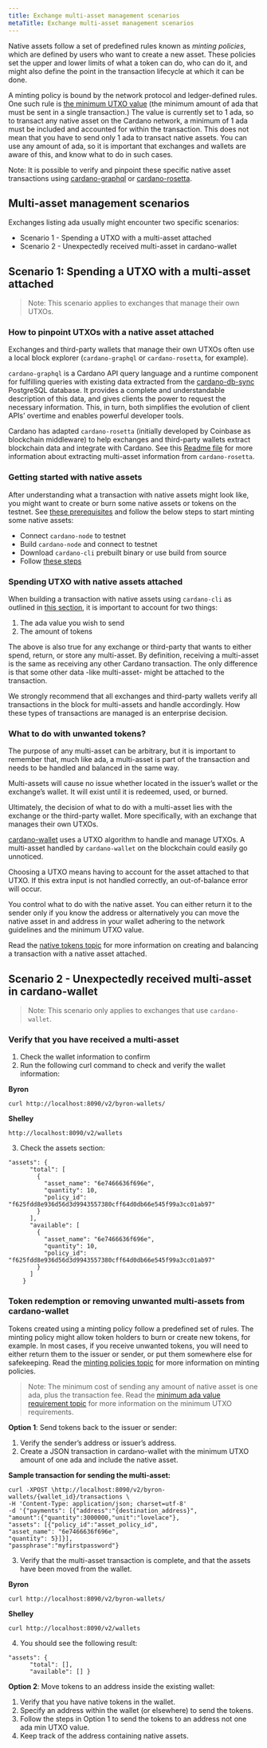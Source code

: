 ```yaml
---
title: Exchange multi-asset management scenarios
metaTitle: Exchange multi-asset management scenarios
---
```


Native assets follow a set of predefined rules known as _minting policies_,
which are defined by users who want to create a new asset. These policies set
the upper and lower limits of what a token can do, who can do it, and might also
define the point in the transaction lifecycle at which it can be done.

A minting policy is bound by the network protocol and ledger-defined rules. One
such rule is
[the minimum UTXO value](https://cardano-ledger.readthedocs.io/en/latest/explanations/min-utxo.html)
(the minimum amount of ada that must be sent in a single transaction.) The value
is currently set to 1 ada, so to transact any native asset on the Cardano
network, a minimum of 1 ada must be included and accounted for within the
transaction. This does not mean that you have to send only 1 ada to transact
native assets. You can use any amount of ada, so it is important that exchanges
and wallets are aware of this, and know what to do in such cases.

Note: It is possible to verify and pinpoint these specific native asset
transactions using
[cardano-graphql](https://github.com/input-output-hk/cardano-graphql#overview)
or [cardano-rosetta](https://docs.cardano.org/rosetta/learn-rosetta).

## Multi-asset management scenarios

Exchanges listing ada usually might encounter two specific scenarios:

- Scenario 1 - Spending a UTXO with a multi-asset attached
- Scenario 2 - Unexpectedly received multi-asset in cardano-wallet

## Scenario 1: Spending a UTXO with a multi-asset attached

> Note: This scenario applies to exchanges that manage their own UTXOs.

### How to pinpoint UTXOs with a native asset attached

Exchanges and third-party wallets that manage their own UTXOs often use a local
block explorer (`cardano-graphql` or `cardano-rosetta`, for example).

`cardano-graphql` is a Cardano API query language and a runtime component for
fulfilling queries with existing data extracted from the
[cardano-db-sync](https://github.com/input-output-hk/cardano-db-sync#cardano-db-sync)
PostgreSQL database. It provides a complete and understandable description of
this data, and gives clients the power to request the necessary information.
This, in turn, both simplifies the evolution of client APIs’ overtime and
enables powerful developer tools.

Cardano has adapted `cardano-rosetta` (initially developed by Coinbase as
blockchain middleware) to help exchanges and third-party wallets extract
blockchain data and integrate with Cardano. See this
[Readme file](https://github.com/input-output-hk/cardano-rosetta/blob/master/docs/multi-assets-support.md)
for more information about extracting multi-asset information from
`cardano-rosetta`.

### Getting started with native assets

After understanding what a transaction with native assets might look like, you
might want to create or burn some native assets or tokens on the testnet. See
[these prerequisites](https://docs.cardano.org/native-tokens/getting-started#prerequisites)
and follow the below steps to start minting some native assets:

- Connect `cardano-node` to testnet
- Build `cardano-node` and connect to testnet
- Download `cardano-cli` prebuilt binary or use build from source
- Follow [these steps](https://docs.cardano.org/native-tokens/getting-started)

### Spending UTXO with native assets attached

When building a transaction with native assets using `cardano-cli` as outlined
in
[this section](https://docs.cardano.org/native-tokens/getting-started/#example:mintinganewnativetoken),
it is important to account for two things:

1. The ada value you wish to send
2. The amount of tokens

The above is also true for any exchange or third-party that wants to either
spend, return, or store any multi-asset. By definition, receiving a multi-asset
is the same as receiving any other Cardano transaction. The only difference is
that some other data -like multi-asset- might be attached to the transaction.

We strongly recommend that all exchanges and third-party wallets verify all
transactions in the block for multi-assets and handle accordingly. How these
types of transactions are managed is an enterprise decision.

### What to do with unwanted tokens?

The purpose of any multi-asset can be arbitrary, but it is important to remember
that, much like ada, a multi-asset is part of the transaction and needs to be
handled and balanced in the same way.

Multi-assets will cause no issue whether located in the issuer’s wallet or the
exchange’s wallet. It will exist until it is redeemed, used, or burned.

Ultimately, the decision of what to do with a multi-asset lies with the exchange
or the third-party wallet. More specifically, with an exchange that manages
their own UTXOs.

[cardano-wallet](https://github.com/input-output-hk/cardano-wallet/releases)
uses a UTXO algorithm to handle and manage UTXOs. A multi-asset handled by
`cardano-wallet` on the blockchain could easily go unnoticed.

Choosing a UTXO means having to account for the asset attached to that UTXO. If
this extra input is not handled correctly, an out-of-balance error will occur.

You control what to do with the native asset. You can either return it to the
sender only if you know the address or alternatively you can move the native
asset in and address in your wallet adhering to the network guidelines and the
minimum UTXO value.

Read the
[native tokens topic](https://docs.cardano.org/native-tokens/getting-started#example:mintinganewnativetoken)
for more information on creating and balancing a transaction with a native asset
attached.

## Scenario 2 - Unexpectedly received multi-asset in cardano-wallet

> Note: This scenario only applies to exchanges that use `cardano-wallet`.

### Verify that you have received a multi-asset

1. Check the wallet information to confirm
2. Run the following curl command to check and verify the wallet information:

**Byron**

```
curl http://localhost:8090/v2/byron-wallets/
```

**Shelley**

```
http://localhost:8090/v2/wallets
```

3. Check the assets section:

```
"assets": {
      "total": [
        {
          "asset_name": "6e7466636f696e",
          "quantity": 10,
          "policy_id": "f625fdd8e936d56d3d9943557380cff64d0db66e545f99a3cc01ab97"
        }
      ],
      "available": [
        {
          "asset_name": "6e7466636f696e",
          "quantity": 10,
          "policy_id": "f625fdd8e936d56d3d9943557380cff64d0db66e545f99a3cc01ab97"
        }
      ]
    }
```

### Token redemption or removing unwanted multi-assets from cardano-wallet

Tokens created using a minting policy follow a predefined set of rules. The
minting policy might allow token holders to burn or create new tokens, for
example. In most cases, if you receive unwanted tokens, you will need to either
return them to the issuer or sender, or put them somewhere else for safekeeping.
Read the
[minting policies topic](https://cardano-ledger.readthedocs.io/en/latest/explanations/policies.html)
for more information on minting policies.

> Note: The minimum cost of sending any amount of native asset is one ada, plus
> the transaction fee. Read the
> [minimum ada value requirement topic](https://cardano-ledger.readthedocs.io/en/latest/explanations/min-utxo.html)
> for more information on the minimum UTXO requirements.

**Option 1**: Send tokens back to the issuer or sender:

1. Verify the sender’s address or issuer’s address.
2. Create a JSON transaction in cardano-wallet with the minimum UTXO amount of
   one ada and include the native asset.

**Sample transaction for sending the multi-asset:**

```
curl -XPOST \http://localhost:8090/v2/byron-wallets/{wallet_id}/transactions \
-H 'Content-Type: application/json; charset=utf-8'
-d '{"payments": [{"address":"{destination_address}",
"amount":{"quantity":3000000,"unit":"lovelace"},
"assets": [{"policy_id":"asset_policy_id",
"asset_name": "6e7466636f696e",
"quantity": 5}]}],
"passphrase":"myfirstpassword"}
```

3. Verify that the multi-asset transaction is complete, and that the assets have
   been moved from the wallet.

**Byron**

```
curl http://localhost:8090/v2/byron-wallets/
```

**Shelley**

```
curl http://localhost:8090/v2/wallets
```

4. You should see the following result:

```
"assets": {
      "total": [],
      "available": [] }
```

**Option 2**: Move tokens to an address inside the existing wallet:

1. Verify that you have native tokens in the wallet.
2. Specify an address within the wallet (or elsewhere) to send the tokens.
3. Follow the steps in Option 1 to send the tokens to an address not one ada min
   UTXO value.
4. Keep track of the address containing native assets.
